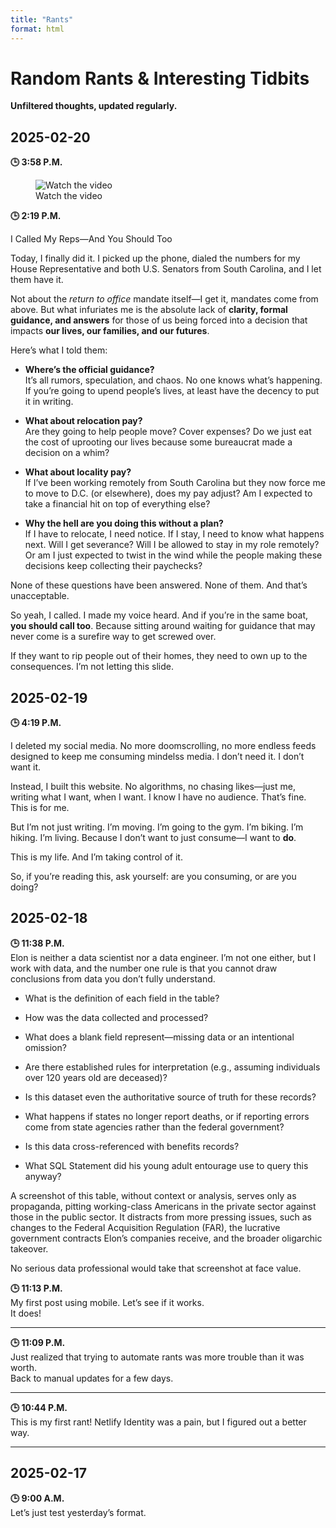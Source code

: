 ```yaml
---
title: "Rants"
format: html
---
```


# Random Rants & Interesting Tidbits

::: {.callout-note}
**Unfiltered thoughts, updated regularly.**
:::

## 2025-02-20

**🕒 3:58 P.M.**

![Watch the video](https://youtube.com/shorts/8bbOG1rNW5I)

**🕒 2:19 P.M.**

I Called My Reps—And You Should Too

Today, I finally did it. I picked up the phone, dialed the numbers for my House Representative and both U.S. Senators from South Carolina, and I let them have it. 

Not about the *return to office* mandate itself—I get it, mandates come from above. But what infuriates me is the absolute lack of **clarity, formal guidance, and answers** for those of us being forced into a decision that impacts **our lives, our families, and our futures**. 

Here’s what I told them:

- **Where’s the official guidance?**  
  It’s all rumors, speculation, and chaos. No one knows what’s happening. If you’re going to upend people’s lives, at least have the decency to put it in writing.  

- **What about relocation pay?**  
  Are they going to help people move? Cover expenses? Do we just eat the cost of uprooting our lives because some bureaucrat made a decision on a whim?  

- **What about locality pay?**  
  If I’ve been working remotely from South Carolina but they now force me to move to D.C. (or elsewhere), does my pay adjust? Am I expected to take a financial hit on top of everything else?  

- **Why the hell are you doing this without a plan?**  
  If I have to relocate, I need notice. If I stay, I need to know what happens next. Will I get severance? Will I be allowed to stay in my role remotely? Or am I just expected to twist in the wind while the people making these decisions keep collecting their paychecks?  

None of these questions have been answered. None of them. And that’s unacceptable.  

So yeah, I called. I made my voice heard. And if you’re in the same boat, **you should call too**. Because sitting around waiting for guidance that may never come is a surefire way to get screwed over. 

If they want to rip people out of their homes, they need to own up to the consequences. I’m not letting this slide.  

## 2025-02-19

**🕒 4:19 P.M.**

I deleted my social media. No more doomscrolling, no more endless feeds designed to keep me consuming mindelss media. I don’t need it. I don’t want it. 

Instead, I built this website. No algorithms, no chasing likes—just me, writing what I want, when I want. I know I have no audience. That’s fine. This is for me. 

But I’m not just writing. I’m moving. I’m going to the gym. I’m biking. I’m hiking. I’m living. Because I don’t want to just consume—I want to **do**. 

This is my life. And I’m taking control of it. 

So, if you’re reading this, ask yourself: are you consuming, or are you doing? 

## 2025-02-18

**🕒 11:38 P.M.**  
Elon is neither a data scientist nor a data engineer. I’m not one either, but I work with data, and the number one rule is that you cannot draw conclusions from data you don’t fully understand.

- What is the definition of each field in the table?

- How was the data collected and processed?

- What does a blank field represent—missing data or an intentional omission?

- Are there established rules for interpretation (e.g., assuming individuals over 120 years old are deceased)?

- Is this dataset even the authoritative source of truth for these records?

- What happens if states no longer report deaths, or if reporting errors come from state agencies rather than the federal government?

- Is this data cross-referenced with benefits records?

- What SQL Statement did his young adult entourage use to query this anyway?

A screenshot of this table, without context or analysis, serves only as propaganda, pitting working-class Americans in the private sector against those in the public sector. It distracts from more pressing issues, such as changes to the Federal Acquisition Regulation (FAR), the lucrative government contracts Elon’s companies receive, and the broader oligarchic takeover.

No serious data professional would take that screenshot at face value.

**🕒 11:13 P.M.**  
My first post using mobile. Let's see if it works.  
It does!

---

**🕒 11:09 P.M.**  
Just realized that trying to automate rants was more trouble than it was worth.  
Back to manual updates for a few days.

---

**🕒 10:44 P.M.**  
This is my first rant! Netlify Identity was a pain, but I figured out a better way.

---

## 2025-02-17

**🕒 9:00 A.M.**  
Let's just test yesterday's format.